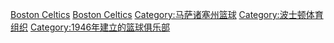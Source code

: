 {{Commonscat|Boston Celtics}}
{{Main}}

[[Category:BAA球隊|Boston Celtics]]
[[Category:NBA球隊|Boston Celtics]]
[[Category:马萨诸塞州篮球|Category:马萨诸塞州篮球]]
[[Category:波士顿体育组织|Category:波士顿体育组织]]
[[Category:1946年建立的篮球俱乐部|Category:1946年建立的篮球俱乐部]]